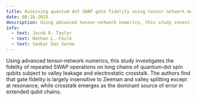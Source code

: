 ```yaml
---
title: Assessing quantum dot SWAP gate fidelity using tensor network methods
date: 08-18-2025
description: Using advanced tensor‑network numerics, this study investigates the fidelity of repeated SWAP operations on long chains of quantum‑dot spin qubits subject to valley leakage and electrostatic crosstalk.  The authors find that gate fidelity is largely insensitive to Zeeman and valley splitting except at resonance, while crosstalk emerges as the dominant source of error in extended qubit chains.
info:
  - text: Jacob R. Taylor
  - text: Nathan L. Foulk
  - text: Sankar Das Sarma
---
```


Using advanced tensor‑network numerics, this study investigates the fidelity of repeated SWAP operations on long chains of quantum‑dot spin qubits subject to valley leakage and electrostatic crosstalk.  The authors find that gate fidelity is largely insensitive to Zeeman and valley splitting except at resonance, while crosstalk emerges as the dominant source of error in extended qubit chains.
